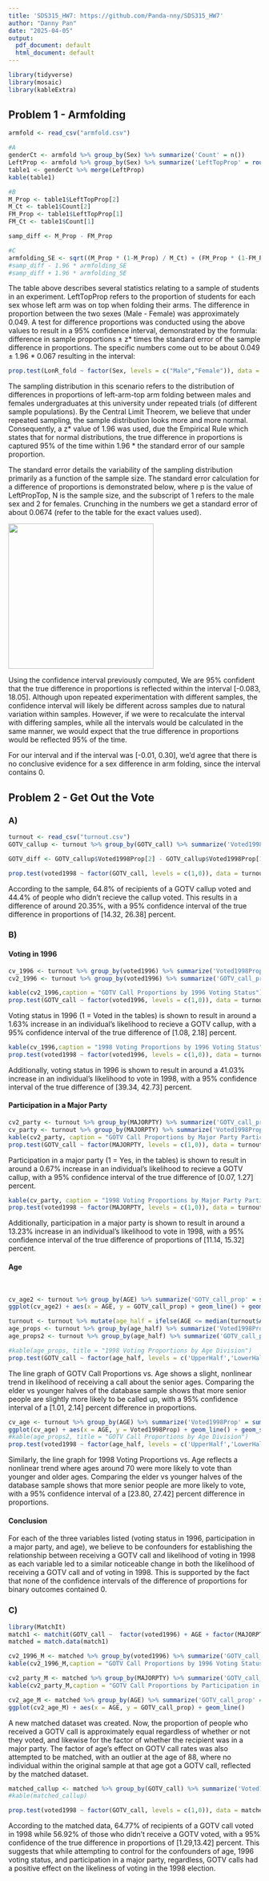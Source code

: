 ---
title: 'SDS315_HW7: https://github.com/Panda-nny/SDS315_HW7'
author: "Danny Pan"
date: "2025-04-05"
output:
  pdf_document: default
  html_document: default
---

```{r echo = FALSE, message = FALSE, warning = FALSE}
library(tidyverse)
library(mosaic)
library(kableExtra)
```

## Problem 1 - Armfolding

```{r echo = FALSE, message = FALSE}
armfold <- read_csv("armfold.csv")

#A
genderCt <- armfold %>% group_by(Sex) %>% summarize('Count' = n())
LeftProp <- armfold %>% group_by(Sex) %>% summarize('LeftTopProp' = round(sum(LonR_fold == 1) / n(),4))
table1 <- genderCt %>% merge(LeftProp)
kable(table1)

#B
M_Prop <- table1$LeftTopProp[2]
M_Ct <- table1$Count[2]
FM_Prop <- table1$LeftTopProp[1]
FM_Ct <- table1$Count[1]

samp_diff <- M_Prop - FM_Prop

#C
armfolding_SE <- sqrt((M_Prop * (1-M_Prop) / M_Ct) + (FM_Prop * (1-FM_Prop) / FM_Ct))
#samp_diff - 1.96 * armfolding_SE
#samp_diff + 1.96 * armfolding_SE


```

The table above describes several statistics relating to a sample of students in an experiment. LeftTopProp refers to the proportion of students for each sex whose left arm was on top when folding their arms. The difference in proportion between the two sexes (Male - Female) was approximately 0.049. A test for difference proportions was conducted using the above values to result in a 95% confidence interval, demonstrated by the formula: difference in sample proportions $\pm$ z\* times the standard error of the sample difference in proportions. The specific numbers come out to be about 0.049 $\pm$ 1.96 \* 0.067 resulting in the interval:

```{r echo = FALSE}
prop.test(LonR_fold ~ factor(Sex, levels = c("Male","Female")), data = armfold, success = 1,correct = FALSE)
```

The sampling distribution in this scenario refers to the distribution of differences in proportions of left-arm-top arm folding between males and females undergraduates at this university under repeated trials (of different sample populations). By the Central Limit Theorem, we believe that under repeated sampling, the sample distribution looks more and more normal. Consequently, a z\* value of 1.96 was used, due the Empirical Rule which states that for normal distributions, the true difference in proportions is captured 95% of the time within 1.96 \* the standard error of our sample proportion.

The standard error details the variability of the sampling distribution primarily as a function of the sample size. The standard error calculation for a difference of proportions is demonstrated below, where p is the value of LeftPropTop, N is the sample size, and the subscript of 1 refers to the male sex and 2 for females. Crunching in the numbers we get a standard error of about 0.0674 (refer to the table for the exact values used).

![](images/clipboard-912517604.png){width="290"}

Using the confidence interval previously computed, We are 95% confident that the true difference in proportions is reflected within the interval [-0.083, 18.05]. Although upon repeated experimentation with different samples, the confidence interval will likely be different across samples due to natural variation within samples. However, if we were to recalculate the interval with differing samples, while all the intervals would be calculated in the same manner, we would expect that the true difference in proportions would be reflected 95% of the time.

For our interval and if the interval was [-0.01, 0.30], we'd agree that there is no conclusive evidence for a sex difference in arm folding, since the interval contains 0.

\pagebreak

## Problem 2 - Get Out the Vote

### A)

```{r echo = FALSE, message = FALSE, results = FALSE}
turnout <- read_csv("turnout.csv")
GOTV_callup <- turnout %>% group_by(GOTV_call) %>% summarize('Voted1998Prop' = sum(voted1998 == 1) / n())

GOTV_diff <- GOTV_callup$Voted1998Prop[2] - GOTV_callup$Voted1998Prop[1] 

prop.test(voted1998 ~ factor(GOTV_call, levels = c(1,0)), data = turnout, success = '1',correct = FALSE)

```

According to the sample, 64.8% of recipients of a GOTV callup voted and 44.4% of people who didn't recieve the callup voted. This results in a difference of around 20.35%, with a 95% confidence interval of the true difference in proportions of [14.32, 26.38] percent.

### B)

#### Voting in 1996

```{r echo = FALSE, message = FALSE}
cv_1996 <- turnout %>% group_by(voted1996) %>% summarize('Voted1998Prop' = round(sum(voted1998 == 1) / n(),4))
cv2_1996 <- turnout %>% group_by(voted1996) %>% summarize('GOTV_call_prop' = round(sum(GOTV_call == 1) / n(),4))

kable(cv2_1996,caption = "GOTV Call Proportions by 1996 Voting Status")
prop.test(GOTV_call ~ factor(voted1996, levels = c(1,0)), data = turnout, success = '1',correct = FALSE)
```

Voting status in 1996 (1 = Voted in the tables) is shown to result in around a 1.63% increase in an individual's likelihood to recieve a GOTV callup, with a 95% confidence interval of the true difference of [1.08, 2.18] percent.

```{r echo = FALSE}
kable(cv_1996,caption = "1998 Voting Proportions by 1996 Voting Status")
prop.test(voted1998 ~ factor(voted1996, levels = c(1,0)), data = turnout, success = '1',correct = FALSE)
```

Additionally, voting status in 1996 is shown to result in around a 41.03% increase in an individual's likelihood to vote in 1998, with a 95% confidence interval of the true difference of [39.34, 42.73] percent.

\pagebreak

#### Participation in a Major Party

```{r echo = FALSE, message = FALSE}
cv2_party <- turnout %>% group_by(MAJORPTY) %>% summarize('GOTV_call_prop' = round(sum(GOTV_call == 1) / n(),4))
cv_party <- turnout %>% group_by(MAJORPTY) %>% summarize('Voted1998Prop' = round(sum(voted1998 == 1) / n(),4))
kable(cv2_party, caption = "GOTV Call Proportions by Major Party Participiation")
prop.test(GOTV_call ~ factor(MAJORPTY, levels = c(1,0)), data = turnout, success = '1',correct = FALSE)
```

Participation in a major party (1 = Yes, in the tables) is shown to result in around a 0.67% increase in an individual's likelihood to recieve a GOTV callup, with a 95% confidence interval of the true difference of [0.07, 1.27] percent.

```{r echo = FALSE}
kable(cv_party, caption = "1998 Voting Proportions by Major Party Participation")
prop.test(voted1998 ~ factor(MAJORPTY, levels = c(1,0)), data = turnout, success = '1',correct = FALSE)
```

Additionally, participation in a major party is shown to result in around a 13.23% increase in an individual's likelihood to vote in 1998, with a 95% confidence interval of the true difference of proportions of [11.14, 15.32] percent.

\pagebreak

#### Age

 

```{r echo = FALSE, message = FALSE, fig.width=4, fig.height=3}

cv_age2 <- turnout %>% group_by(AGE) %>% summarize('GOTV_call_prop' = sum(GOTV_call == 1) / n())
ggplot(cv_age2) + aes(x = AGE, y = GOTV_call_prop) + geom_line() + geom_smooth(se = FALSE)

turnout <- turnout %>% mutate(age_half = ifelse(AGE <= median(turnout$AGE), "LowerHalf", "UpperHalf"))
age_props <- turnout %>% group_by(age_half) %>% summarize('Voted1998Prop' = round(sum(voted1998 == 1) / n(),4))
age_props2 <- turnout %>% group_by(age_half) %>% summarize('GOTV_call_prop' = round(sum(GOTV_call == 1) / n(),4))

#kable(age_props, title = "1998 Voting Proportions by Age Division")
prop.test(GOTV_call ~ factor(age_half, levels = c('UpperHalf','LowerHalf')), data = turnout, success = '1',correct = FALSE)
```

The line graph of GOTV Call Proportions vs. Age shows a slight, nonlinear trend in likelihood of receiving a call about the senior ages. Comparing the elder vs younger halves of the database sample shows that more senior people are slightly more likely to be called up, with a 95% confidence interval of a [1.01, 2.14] percent difference in proportions.

\pagebreak

```{r echo = FALSE, message = FALSE, fig.width=4, fig.height=3}
cv_age <- turnout %>% group_by(AGE) %>% summarize('Voted1998Prop' = sum(voted1998 == 1) / n())
ggplot(cv_age) + aes(x = AGE, y = Voted1998Prop) + geom_line() + geom_smooth(se = FALSE) + geom_hline(yintercept = 0.5, color = 'red')
#kable(age_props2, title = "GOTV Call Proportions by Age Division")
prop.test(voted1998 ~ factor(age_half, levels = c('UpperHalf','LowerHalf')), data = turnout, success = '1',correct = FALSE)
```

Similarly, the line graph for 1998 Voting Proportions vs. Age reflects a nonlinear trend where ages around 70 were more likely to vote than younger and older ages. Comparing the elder vs younger halves of the database sample shows that more senior people are more likely to vote, with a 95% confidence interval of a [23.80, 27.42] percent difference in proportions.

#### Conclusion

For each of the three variables listed (voting status in 1996, participation in a major party, and age), we believe to be confounders for establishing the relationship between receiving a GOTV call and likelihood of voting in 1998 as each variable led to a similar noticeable change in both the likelihood of receiving a GOTV call and of voting in 1998. This is supported by the fact that none of the confidence intervals of the difference of proportions for binary outcomes contained 0.

\pagebreak

### C)

```{r echo = FALSE, message = FALSE, warning = FALSE, fig.width=4, fig.height=3}
library(MatchIt)
match1 <- matchit(GOTV_call ~  factor(voted1996) + AGE + factor(MAJORPTY, levels = c(1,0)), data = turnout, ratio = 5)
matched = match.data(match1)

cv2_1996_M <- matched %>% group_by(voted1996) %>% summarize('GOTV_call_prop' = round(sum(GOTV_call == 1) / n(),4))
kable(cv2_1996_M,caption = "GOTV Call Proportions by 1996 Voting Status (matched)")

cv2_party_M <- matched %>% group_by(MAJORPTY) %>% summarize('GOTV_call_prop' = round(sum(GOTV_call == 1) / n(),4))
kable(cv2_party_M,caption = "GOTV Call Proportions by Participation in Major Party (matched)")

cv2_age_M <- matched %>% group_by(AGE) %>% summarize('GOTV_call_prop' = round(sum(GOTV_call == 1) / n(),4))
ggplot(cv2_age_M) + aes(x = AGE, y = GOTV_call_prop) + geom_line()
```

A new matched dataset was created. Now, the proportion of people who received a GOTV call is approximately equal regardless of whether or not they voted, and likewise for the factor of whether the recipient was in a major party. The factor of age's effect on GOTV call rates was also attempted to be matched, with an outlier at the age of 88, where no individual within the original sample at that age got a GOTV call, reflected by the matched dataset.

```{r echo = FALSE}
matched_callup <- matched %>% group_by(GOTV_call) %>% summarize('Voted1998Prop' = sum(voted1998 == 1) / n())
#kable(matched_callup)

prop.test(voted1998 ~ factor(GOTV_call, levels = c(1,0)), data = matched, success = '1',correct = FALSE)
```

According to the matched data, 64.77% of recipients of a GOTV call voted in 1998 while 56.92% of those who didn't receive a GOTV voted, with a 95% confidence of the true difference in proportions of [1.29,13.42] percent. This suggests that while attempting to control for the confounders of age, 1996 voting status, and participation in a major party, regardless, GOTV calls had a positive effect on the likeliness of voting in the 1998 election.

\pagebreak

